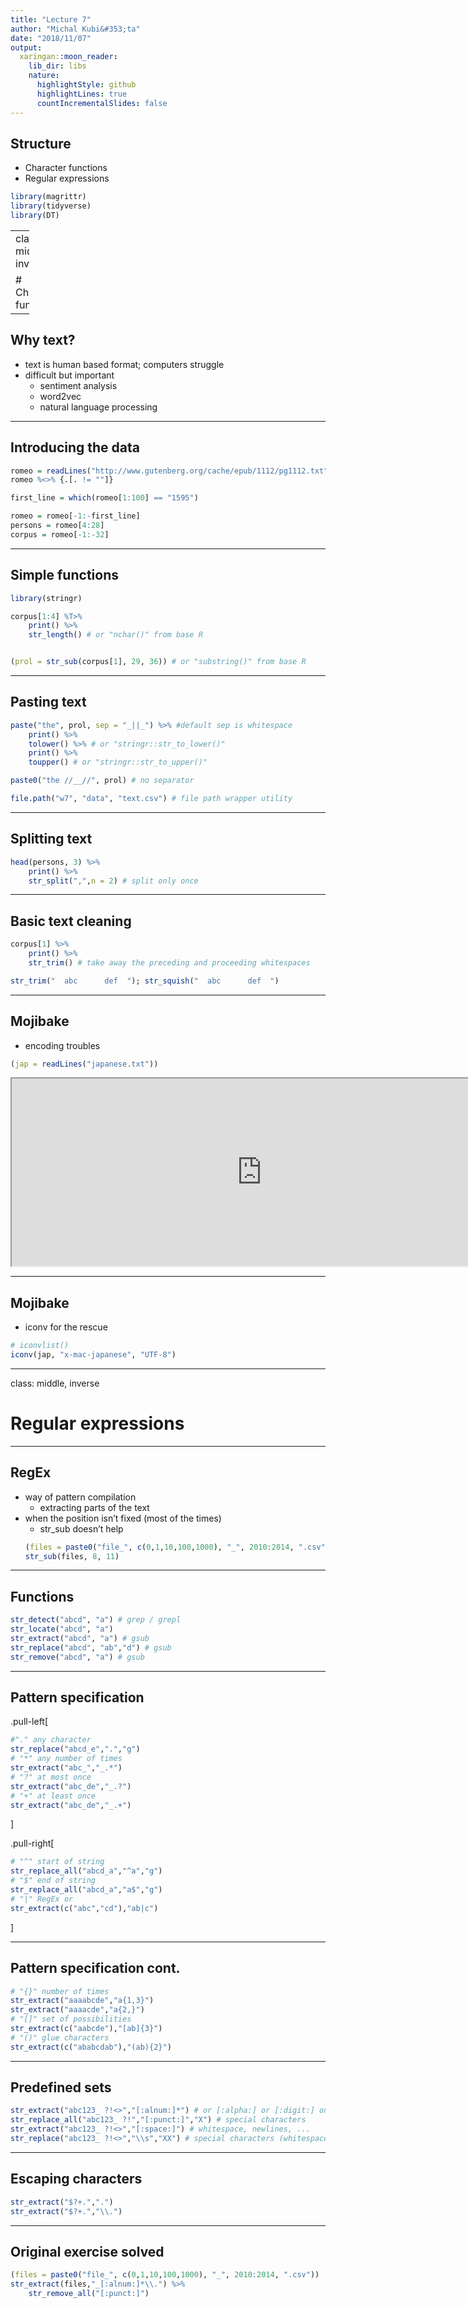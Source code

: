 ```yaml
---
title: "Lecture 7"
author: "Michal Kubi&#353;ta"
date: "2018/11/07"
output:
  xaringan::moon_reader:
    lib_dir: libs
    nature:
      highlightStyle: github
      highlightLines: true
      countIncrementalSlides: false
---
```


## Structure
- Character functions
- Regular expressions

```r
library(magrittr)
library(tidyverse)
library(DT)
```

---
class: middle, inverse

# Character functions

---

## Why text?
- text is human based format; computers struggle
- difficult but important
  - sentiment analysis
  - word2vec
  - natural language processing

---

## Introducing the data

```r
romeo = readLines("http://www.gutenberg.org/cache/epub/1112/pg1112.txt", encoding = "UTF8")
romeo %<>% {.[. != ""]}

first_line = which(romeo[1:100] == "1595")

romeo = romeo[-1:-first_line]
persons = romeo[4:28]
corpus = romeo[-1:-32]
```

---

## Simple functions

```r
library(stringr)

corpus[1:4] %T>% 
    print() %>% 
    str_length() # or "nchar()" from base R


(prol = str_sub(corpus[1], 29, 36)) # or "substring()" from base R
```

---

## Pasting text

```r
paste("the", prol, sep = "_||_") %>% #default sep is whitespace
    print() %>% 
    tolower() %>% # or "stringr::str_to_lower()"
    print() %>% 
    toupper() # or "stringr::str_to_upper()"

paste0("the //__//", prol) # no separator

file.path("w7", "data", "text.csv") # file path wrapper utility
```


---

## Splitting text

```r
head(persons, 3) %>% 
    print() %>% 
    str_split(",",n = 2) # split only once
```

---

## Basic text cleaning

```r
corpus[1] %>%
    print() %>% 
    str_trim() # take away the preceding and proceeding whitespaces

str_trim("  abc      def  "); str_squish("  abc      def  ")
```

---

## Mojibake
- encoding troubles

```r
(jap = readLines("japanese.txt"))
```

<iframe
  title="Wiki on japanese character encoding"
  width="800"
  height="300"
  src="https://en.wikipedia.org/wiki/Japanese_language_and_computers#Character_encodings">
</iframe>

---

## Mojibake
- iconv for the rescue

```r
# iconvlist()
iconv(jap, "x-mac-japanese", "UTF-8")
```

---

class: middle, inverse

# Regular expressions

---

## RegEx
- way of pattern compilation
  - extracting parts of the text
- when the position isn't fixed (most of the times)
  - str_sub doesn't help
```r
(files = paste0("file_", c(0,1,10,100,1000), "_", 2010:2014, ".csv"))
str_sub(files, 8, 11)
```

---

## Functions

```r
str_detect("abcd", "a") # grep / grepl
str_locate("abcd", "a")
str_extract("abcd", "a") # gsub
str_replace("abcd", "ab","d") # gsub
str_remove("abcd", "a") # gsub
```

---

## Pattern specification
.pull-left[
```r
#"." any character
str_replace("abcd_e",".","g")
# "*" any number of times
str_extract("abc_","_.*")
# "?" at most once
str_extract("abc_de","_.?")
# "+" at least once
str_extract("abc_de","_.+")
```
]

.pull-right[
```r
# "^" start of string
str_replace_all("abcd_a","^a","g")
# "$" end of string
str_replace_all("abcd_a","a$","g")
# "|" RegEx or 
str_extract(c("abc","cd"),"ab|c")
```
]

---

## Pattern specification cont.
```r
# "{}" number of times
str_extract("aaaabcde","a{1,3}")
str_extract("aaaacde","a{2,}")
# "[]" set of possibilities
str_extract(c("aabcde"),"[ab]{3}")
# "()" glue characters
str_extract(c("ababcdab"),"(ab){2}")
```

---

## Predefined sets
```r
str_extract("abc123_ ?!<>","[:alnum:]*") # or [:alpha:] or [:digit:] only
str_replace_all("abc123_ ?!","[:punct:]","X") # special characters
str_extract("abc123_ ?!<>","[:space:]") # whitespace, newlines, ...
str_replace("abc123_ ?!<>","\\s","XX") # special characters (whitespace in this case)

```

---

## Escaping characters

```r
str_extract("$?+.",".")
str_extract("$?+.","\\.")
```

---

## Original exercise solved

```r
(files = paste0("file_", c(0,1,10,100,1000), "_", 2010:2014, ".csv"))
str_extract(files,"_[:alnum:]*\\.") %>% 
    str_remove_all("[:punct:]")
```